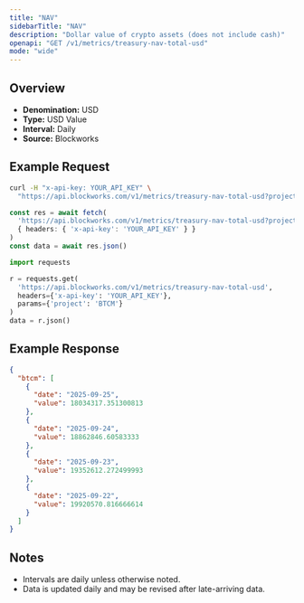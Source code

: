 ```yaml
---
title: "NAV"
sidebarTitle: "NAV"
description: "Dollar value of crypto assets (does not include cash)"
openapi: "GET /v1/metrics/treasury-nav-total-usd"
mode: "wide"
---
```


## Overview

- **Denomination:** USD
- **Type:** USD Value
- **Interval:** Daily
- **Source:** Blockworks

## Example Request

<CodeGroup>

```bash cURL
curl -H "x-api-key: YOUR_API_KEY" \
  "https://api.blockworks.com/v1/metrics/treasury-nav-total-usd?project=BTCM"
```

```typescript TypeScript
const res = await fetch(
  'https://api.blockworks.com/v1/metrics/treasury-nav-total-usd?project=BTCM',
  { headers: { 'x-api-key': 'YOUR_API_KEY' } }
)
const data = await res.json()
```

```python Python
import requests

r = requests.get(
  'https://api.blockworks.com/v1/metrics/treasury-nav-total-usd',
  headers={'x-api-key': 'YOUR_API_KEY'},
  params={'project': 'BTCM'}
)
data = r.json()
```

</CodeGroup>

## Example Response

```json
{
  "btcm": [
    {
      "date": "2025-09-25",
      "value": 18034317.351300813
    },
    {
      "date": "2025-09-24",
      "value": 18862846.60583333
    },
    {
      "date": "2025-09-23",
      "value": 19352612.272499993
    },
    {
      "date": "2025-09-22",
      "value": 19920570.816666614
    }
  ]
}
```

## Notes
- Intervals are daily unless otherwise noted.
- Data is updated daily and may be revised after late-arriving data.